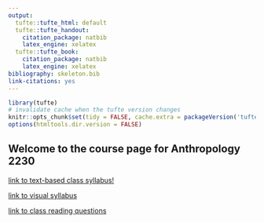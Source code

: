 ```yaml
---
output:
  tufte::tufte_html: default
  tufte::tufte_handout:
    citation_package: natbib
    latex_engine: xelatex
  tufte::tufte_book:
    citation_package: natbib
    latex_engine: xelatex
bibliography: skeleton.bib
link-citations: yes
---
```


```r
library(tufte)
# invalidate cache when the tufte version changes
knitr::opts_chunk$set(tidy = FALSE, cache.extra = packageVersion('tufte'))
options(htmltools.dir.version = FALSE)
```


## Welcome to the course page for Anthropology 2230

[link to text-based class syllabus!](https://marckissel.github.io/2020_Spring_Bioanth/syllabus.html)

[link to visual syllabus](https://marckissel.github.io/2020_Spring_Bioanth/syllabus/Spring%20Anthropology%202230_%20Biological%20Anthropology%20(1).pdf)

[link to class reading questions](https://marckissel.github.io/2020_Spring_Bioanth/course_reading_questions/Questions.html)
  
